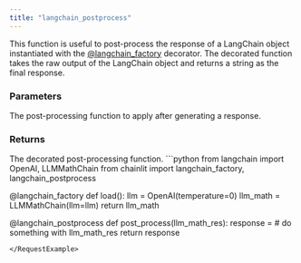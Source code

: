 ```yaml
---
title: "langchain_postprocess"
---
```


This function is useful to post-process the response of a LangChain object instantiated with the [@langchain_factory](/api-reference/langchain-factory) decorator. The decorated function takes the raw output of the LangChain object and returns a string as the final response.

### Parameters

<ParamField path="func" type="Callable[[Any], str]">
  The post-processing function to apply after generating a response.
</ParamField>

### Returns

<ResponseField name="result" type="Callable[[Any], str]" required>
  The decorated post-processing function.
</ResponseField>

<RequestExample>
```python
from langchain import OpenAI, LLMMathChain
from chainlit import langchain_factory, langchain_postprocess

@langchain_factory
def load():
    llm = OpenAI(temperature=0)
    llm_math = LLMMathChain(llm=llm)
    return llm_math

@langchain_postprocess
def post_process(llm_math_res):
    response = # do something with llm_math_res
    return response
```
</RequestExample>